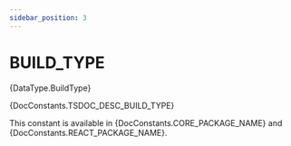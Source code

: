 ```yaml
---
sidebar_position: 3
---
```



# BUILD_TYPE

<TypeDisplay>{DataType.BuildType}</TypeDisplay>

<MarkdownWrapper>{DocConstants.TSDOC_DESC_BUILD_TYPE}</MarkdownWrapper>

This constant is available in <CodeInline>{DocConstants.CORE_PACKAGE_NAME}</CodeInline> and <CodeInline>{DocConstants.REACT_PACKAGE_NAME}</CodeInline>.
